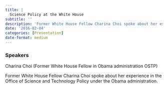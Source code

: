 ```yaml
---
title: |
  Science Policy at the White House
subtitle: ''
description: 'Former White House Fellow Charina Choi spoke about her experience in the Office of Science and Technology Policy under the Obama administration.'
date: '2016-02-04'
categories: [Presentation]
date-format: medium 
---
```


### Speakers  
Charina Choi (Former White House Fellow in Obama administration OSTP)

Former White House Fellow Charina Choi spoke about her experience in the Office of Science and Technology Policy under the Obama administration.


